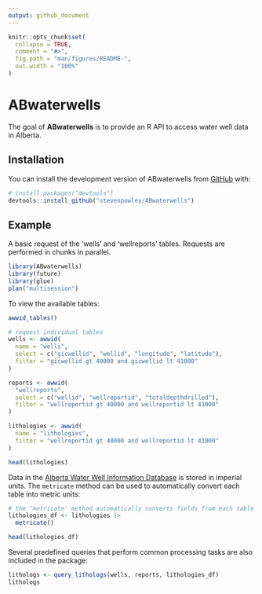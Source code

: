 ```yaml
---
output: github_document
---
```


<!-- README.md is generated from README.Rmd. Please edit that file -->

```r
knitr::opts_chunk$set(
  collapse = TRUE,
  comment = "#>",
  fig.path = "man/figures/README-",
  out.width = "100%"
)
```

# ABwaterwells

<!-- badges: start -->

<!-- badges: end -->

The goal of **ABwaterwells** is to provide an R API to access water well data in Alberta.

## Installation

You can install the development version of ABwaterwells from [GitHub](https://github.com/) with:

``` r
# install.packages("devtools")
devtools::install_github("stevenpawley/ABwaterwells")
```

## Example

A basic request of the 'wells' and 'wellreports' tables. Requests are performed in chunks in parallel.

```r
library(ABwaterwells)
library(future)
library(glue)
plan("multisession")
```

To view the available tables:

```r
awwid_tables()
```


```r
# request individual tables
wells <- awwid(
  name = "wells", 
  select = c("gicwellid", "wellid", "longitude", "latitude"),
  filter = "gicwellid gt 40000 and gicwellid lt 41000"
)

reports <- awwid(
  "wellreports", 
  select = c("wellid", "wellreportid", "totaldepthdrilled"),
  filter = "wellreportid gt 40000 and wellreportid lt 41000"
)

lithologies <- awwid(
  name = "lithologies",
  filter = "wellreportid gt 40000 and wellreportid lt 41000"
)

head(lithologies)
```

Data in the [Alberta Water Well Information Database](https://www.alberta.ca/alberta-water-well-information-database) is stored in imperial units. The `metricate` method can be used to automatically convert each table into metric units:

```r
# the 'metricate' method automatically converts fields from each table into metric units
lithologies_df <- lithologies |> 
  metricate()

head(lithologies_df)
```

Several predefined queries that perform common processing tasks are also included in the package:

```r
lithologs <- query_lithologs(wells, reports, lithologies_df)
lithologs
```
